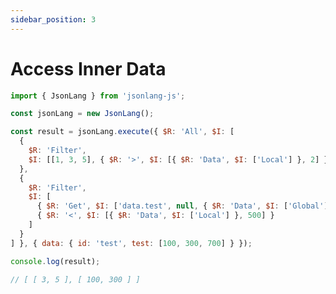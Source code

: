 ```yaml
---
sidebar_position: 3
---
```




# Access Inner Data

```js
import { JsonLang } from 'jsonlang-js';

const jsonLang = new JsonLang();

const result = jsonLang.execute({ $R: 'All', $I: [
  { 
    $R: 'Filter',
    $I: [[1, 3, 5], { $R: '>', $I: [{ $R: 'Data', $I: ['Local'] }, 2] }]
  },
  { 
    $R: 'Filter',
    $I: [
      { $R: 'Get', $I: ['data.test', null, { $R: 'Data', $I: ['Global'] }] },
      { $R: '<', $I: [{ $R: 'Data', $I: ['Local'] }, 500] }
    ]
  }
] }, { data: { id: 'test', test: [100, 300, 700] } });

console.log(result);

// [ [ 3, 5 ], [ 100, 300 ] ]
```

<JsonLangRunner example="24" height="60vh" key="example25"></JsonLangRunner>
